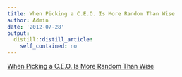 ```yaml
---
title: When Picking a C.E.O. Is More Random Than Wise
author: Admin
date: '2012-07-28'
output:
  distill::distill_article:
    self_contained: no
---
```


[When Picking a C.E.O. Is More Random Than Wise](http://dealbook.nytimes.com/2012/07/24/when-picking-a-c-e-o-is-more-random-than-wise/?smid=tu-share)
